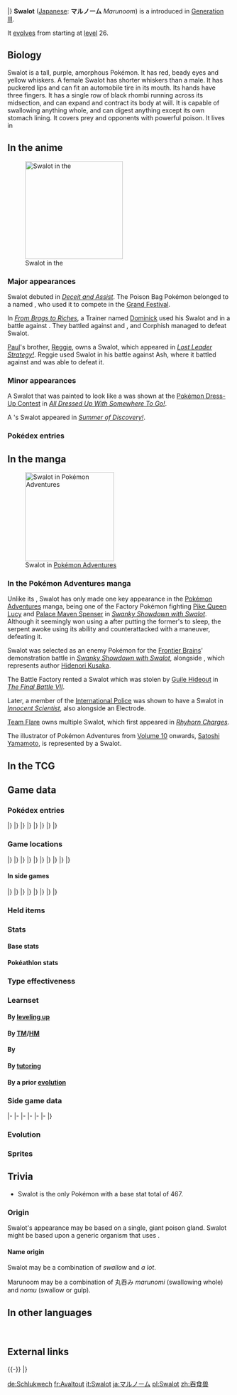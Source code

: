 {{PokémonPrevNext/Head|type=Poison}}
{{PokémonPrevNext/GO|species=Swalot}}
{{PokémonPrevNext/Pokémon|type=Poison|prevnum=316|prev=Gulpin|nextnum=318|next=Carvanha|roundleft=bl|roundright=br}}
|}
{{Pokémon Infobox
|name=Swalot
|jname=マルノーム
|jtranslit=Marunōmu
|tmname=Marunoom
|ndex=317
|hdex=096
|hdex6=101
|karea=Central
|kdex=099
|fbrow=189
|typebox=1
|type1=Poison
|category=Poison Bag
|height-ftin=5'07"
|height-m=1.7
|weight-lbs=176.4
|weight-kg=80.0
|abilityn=d
|ability1=Liquid Ooze
|ability2=Sticky Hold
|abilityd=Gluttony
|egggroupn=1
|egggroup1=Amorphous
|eggcycles=20
|evtotal=2
|evhp=2
|expyield=163
|oldexp=168
|lv100exp=1,640,000
|gendercode=127
|color=Purple
|catchrate=75
|body=04
|pokefordex=swalot
|generation=3
|friendship=70
}}
'''Swalot''' ([[List of Japanese Pokémon names|Japanese]]: '''マルノーム''' ''Marunoom'') is a {{type|Poison}} {{OBP|Pokémon|species}} introduced in [[Generation III]].

It [[Evolution|evolves]] from {{p|Gulpin}} starting at [[level]] 26.

==Biology==
Swalot is a tall, purple, amorphous Pokémon. It has red, beady eyes and yellow whiskers. A female Swalot has shorter whiskers than a male. It has puckered lips and can fit an automobile tire in its mouth. Its hands have three fingers. It has a single row of black rhombi running across its midsection, and can expand and contract its body at will. It is capable of swallowing anything whole, and can digest anything except its own stomach lining. It covers prey and opponents with powerful poison. It lives in {{DL|List of Pokémon by habitat|Grassland Pokémon|grassy areas.}}

==In the anime==
[[File:Reggie Swalot.png|left|thumb|220px|Swalot in the {{pkmn|anime}}]]
===Major appearances===
Swalot debuted in ''[[AG122|Deceit and Assist]]''. The Poison Bag Pokémon belonged to a {{pkmn|Coordinator}} named {{OBP|Anthony|AG122}}, who used it to compete in the [[Grand Festival]].

In ''[[AG127|From Brags to Riches]]'', a Trainer named [[Dominick]] used his Swalot and {{p|Tropius}} in a battle against {{Ash}}. They battled against {{AP|Corphish}} and {{AP|Torkoal}}, and Corphish managed to defeat Swalot.

[[Paul]]'s brother, [[Reggie]], owns a Swalot, which appeared in ''[[DP066|Lost Leader Strategy!]]''. Reggie used Swalot in his battle against Ash, where it battled against {{AP|Staravia}} and was able to defeat it.

===Minor appearances===
A Swalot that was painted to look like a {{p|Grimer}} was shown at the [[Pokémon Dress-Up Contest]] in ''[[DP033|All Dressed Up With Somewhere To Go!]]''.

A {{pkmn|Trainer}}'s Swalot appeared in ''[[XY039|Summer of Discovery!]]''.

===Pokédex entries===
{{Animedexheader|Hoenn}}
{{Animedexbody|AG122|Swalot|Ash's Pokédex|Swalot, the Poison Bag Pokémon. Swalot has a body that can expand and contract at will, and can swallow anything whole.}}
{{Animedexbody|AG127|Swalot|May's Pokédex|Swalot, the Poison Bag Pokémon. Swalot covers any prey it encounters in powerful poison, and then swallows it whole.}}
{{Animedexfooter/Pokémon|''Advanced Generation''|Hoenn}}
{{Animedexheader|Sinnoh}}
{{Animedexbody|DP066|Swalot|Ash's Pokédex|Swalot, the Poison Bag Pokémon, and the evolved form of {{p|Gulpin}}. Swalot sprays a powerful poison onto its opponents from its pores.}}
{{Animedexfooter/Pokémon|''Diamond & Pearl''|Sinnoh}}

==In the manga==
[[File:Swalot Adventures.png|thumb|200px|Swalot in [[Pokémon Adventures]]]]
===In the Pokémon Adventures manga===
Unlike its {{p|Gulpin|pre-evolution}}, Swalot has only made one key appearance in the [[Pokémon Adventures]] manga, being one of the Factory Pokémon fighting [[Pike Queen Lucy]] and [[Palace Maven Spenser]] in ''[[PS304|Swanky Showdown with Swalot]]''. Although it seemingly won using a {{m|Hyper Beam}} after putting the former's {{TP|Lucy|Seviper}} to sleep, the serpent awoke using its {{a|Shed Skin}} ability and counterattacked with a {{m|Dig}} maneuver, defeating it.

Swalot was selected as an enemy Pokémon for the [[Frontier Brain]]s' demonstration battle in ''[[PS304|Swanky Showdown with Swalot]]'', alongside {{p|Electrode}}, which represents author [[Hidenori Kusaka]].

The Battle Factory rented a Swalot which was stolen by [[Guile Hideout]] in ''[[PS334|The Final Battle VII]]''.

Later, a member of the [[International Police]] was shown to have a Swalot in ''[[PS528|Innocent Scientist]]'', also alongside an Electrode.

[[Team Flare Grunt (Trainer class)|Team Flare]] owns multiple Swalot, which first appeared in ''[[PAXY26|Rhyhorn Charges]]''.

The illustrator of Pokémon Adventures from [[Pokémon Adventures volume 10|Volume 10]] onwards, [[Satoshi Yamamoto]], is represented by a Swalot.

==In the TCG==
{{main|Swalot (TCG)}}

==Game data==
===Pokédex entries===
{{Dex/Header|type=Poison}}
{{Dex/NA|gen=III}}
{{Dex/Gen|gen=III}}
{{Dex/Entry1|v=Ruby|t=FFF|entry=When Swalot spots prey, it spurts out a hideously toxic fluid from its pores and sprays the target. Once the prey has weakened, this Pokémon gulps it down whole with its cavernous mouth.}}
{{Dex/Entry1|v=Sapphire|t=FFF|entry=Swalot has no teeth, so what it eats, it swallows whole, no matter what. Its cavernous mouth yawns widely. An automobile tire could easily fit inside this Pokémon's mouth.}}
{{Dex/Entry1|v=Emerald|t=FFF|entry=Its powerful stomach acid is capable of digesting almost anything. The one thing in the whole world a Swalot can't digest is its own stomach.}}
{{Dex/Entry2|v=FireRed|v2=LeafGreen|entry=It can {{m|swallow}} a tire whole in one gulp. It secretes a horribly toxic fluid from the pores on its body.}}
|}
|}
{{Dex/Gen|gen=IV}}
{{Dex/Entry3|v=Diamond|v2=Pearl|v3=Platinum|entry=It swallows anything whole. It sweats toxic fluids from its follicles to douse foes.}}
{{Dex/Entry2|v=HeartGold|v2=SoulSilver|entry=It gulps anything that fits in its mouth. Its special enzymes can dissolve anything.}}
|}
|}
{{Dex/Gen|gen=V}}
{{Dex/Entry2|v=Black|v2=White|t=FFF|entry=It swallows anything whole. It sweats toxic fluids from its follicles to douse foes.}}
{{Dex/Entry2|v=Black 2|v2=White 2|t=FFF|entry=It swallows anything whole. It sweats toxic fluids from its follicles to douse foes.}}
|}
|}
{{Dex/Gen|gen=VI}}
{{Dex/Entry1|v=X|t=FFF|entry=It swallows anything whole. It sweats toxic fluids from its follicles to douse foes.}}
{{Dex/Entry1|v=Y|entry=It gulps anything that fits in its mouth. Its special enzymes can dissolve anything.}}
{{Dex/Entry1|t=FFF|v=Omega Ruby|entry=When Swalot spots prey, it spurts out a hideously toxic fluid from its pores and sprays the target. Once the prey has weakened, this Pokémon gulps it down whole with its cavernous mouth.}}
{{Dex/Entry1|t=FFF|v=Alpha Sapphire|entry=Swalot has no teeth, so what it eats, it swallows whole, no matter what. Its cavernous mouth yawns widely. An automobile tire could easily fit inside this Pokémon’s mouth.}}
|}
|}
{{Dex/Footer}}

===Game locations===
{{Availability/Header|type=Poison}}
{{Availability/NA|gen=III}}
{{Availability/Gen|gen=III}}
{{Availability/Entry2|v=Ruby|v2=Sapphire|t=FFF|t2=FFF|area=[[Evolution|Evolve]] {{p|Gulpin}}}}
{{Availability/Entry1|v=Emerald|t=FFF|area=[[Evolution|Evolve]] {{p|Gulpin}}}}
{{Availability/Entry2/None|v=FireRed|v2=LeafGreen}}
{{Availability/Entry1/None|v=Colosseum}}
{{Availability/Entry1|v=XD|t=FFF|link=Pokémon XD: Gale of Darkness|area=[[Evolution|Evolve]] {{p|Gulpin}}}}
|}
|}
{{Availability/Gen|gen=IV}}
{{Availability/Entry2|v=Diamond|v2=Pearl|area=[[Evolution|Evolve]] {{p|Gulpin}}}}
{{Availability/Entry1|v=Platinum|area=[[Evolution|Evolve]] {{p|Gulpin}}}}
{{Availability/Entry1/None|v=HeartGold}}
{{Availability/Entry1|v=SoulSilver|area=[[Evolution|Evolve]] {{p|Gulpin}}}}
{{Availability/Entry1|v=Pal Park|color=71AD64|link=Pal Park|area={{DL|List of Pokémon by Pal Park location|Forest}}}}
|}
|}
{{Availability/Gen|gen=V}}
{{Availability/Entry2/None|v=Black|v2=White}}
{{Availability/Entry2|v=Black 2|v2=White 2|t=FFF|area={{rt|9|Unova}} ([[Pokémon outbreak|Swarm]])}}
|}
|}
{{Availability/Gen|gen=VI}}
{{Availability/Entry2|v=X|v2=Y|t=FFF|area=[[Friend Safari]] ([[Friend Safari#Poison-type Safari|Poison]])}}
{{Availability/Entry2|v=Omega Ruby|v2=Alpha Sapphire|t=FFF|t2=FFF|area=[[Evolution|Evolve]] {{p|Gulpin}}}}
|}
|}
{{Availability/Gen|gen=VII}}
{{Availability/Entry2/None|v=Sun|v2=Moon|area=[[Pokémon Bank]]}}
{{Availability/Entry2/None|v=Ultra Sun|v2=Ultra Moon|area=[[Pokémon Bank]]}}
|}
|}
{{Availability/Footer}}

====In side games====
{{Availability/Header|type=Poison}}
{{Availability/NA|gen=III}}
{{Availability/Gen|gen=III}}
{{Availability/Entry1|v=Pinball: R&S|link=Pokémon Pinball: Ruby & Sapphire|color={{ruby color}}|t=fff|area=[[Evolution|Evolve]] {{p|Gulpin}}}}
{{Availability/Entry1|v=Trozei!|color={{yellow color}}|area=[[Secret Storage 16]], [[Mr. Who's Den]]}}
{{Availability/Entry2|v=MD Red|v2=MD Blue|link=Pokémon Mystery Dungeon: Red Rescue Team and Blue Rescue Team|area=[[Evolution|Evolve]] {{p|Gulpin}}}}
{{Availability/Entry1|v=Ranger|link=Pokémon Ranger (game)|area=[[Fiore Temple]]}}
|}
|}
{{Availability/Gen|gen=IV}}
{{Availability/Entry2|v=MD Time|v2=MD Darkness|link=Pokémon Mystery Dungeon: Explorers of Time and Explorers of Darkness|area=[[Marine Resort]] (B1-B19)}}
{{Availability/Entry1|v=MD Sky|link=Pokémon Mystery Dungeon: Explorers of Sky|area=[[Marine Resort]] (B1-B19)}}
<!--{{Availability/Entry1|v=MD Blazing|link=Pokémon Mystery Dungeon (WiiWare)|color={{fire color}}|area=}}-->
|}
|}
{{Availability/Gen|gen=V}}
{{Availability/Entry1|1|v=Rumble Blast|color={{fire color}}|area=Cave: [[Misty Edgewater]] (post-ending)}}
{{Availability/Entry1|1|v=Rumble U|color={{fire color}}|area=[[Toy Collection#Launch to Victory!|Toy Collection: Launch to Victory!]]}}
|}
|}
{{Availability/Gen|gen=VI}}
{{Availability/Entry1|1|v=Battle Trozei|color={{defense color}}|area=[[Safari Jungle#Friday Stage 2|Safari Jungle: Stage 2]]{{dotw|Fr}}}}
{{Availability/Entry1|1|v=Shuffle|color={{beauty color}}|area=[[Castle Noapte|Castle Noapte: Stage 124]]<br>[[Blau Salon|Blau Salon: Stage 429]]}}
{{Availability/Entry1|1|v=Rumble World|color={{fire color}}|area=[[Black Realm#Obsidian Shrine|Black Realm: Obsidian Shrine]] <small>(All Areas)</small>, [[Plasma Tundra#Endless Cave|Plasma Tundra: Endless Cave]] <small>(All Areas)</small>}}
|}
|}
{{Availability/Footer}}

===Held items===
{{HeldItems
|type=Poison
|b2w21=Big Pearl|b2w21type=None|b2w21rar=5
}}

===Stats===
====Base stats====
{{BaseStats
|type=Poison
|HP=    100
|Attack= 73
|Defense=83
|SpAtk=  73
|SpDef=  83
|Speed=  55}}

====Pokéathlon stats====
{{Pokéthlon
|type=Poison
|Speed=1
|SpeedMax=2
|Power=3
|PowerMax=4
|Technique=3
|TechniqueMax=3
|Stamina=4
|StaminaMax=5
|Jump=2
|JumpMax=2
}}

===Type effectiveness===
{{TypeEffectiveness
|type1=Poison
|Normal=  100
|Fighting= 50
|Flying=  100
|Poison=   50
|Ground=  200
|Rock=    100
|Bug=      50
|Ghost=   100
|Steel=   100
|Fire=    100
|Water=   100
|Grass=    50
|Electric=100
|Psychic= 200
|Ice=     100
|Dragon=  100
|Dark=    100
|Fairy=    50}}

===Learnset===
====By [[Level|leveling up]]====
{{learnlist/levelh/7|Swalot|Poison|Poison|3}}
{{learnlist/level7|1|Body Slam|Normal|Physical|85|100|15}}
{{learnlist/level7|1|Venom Drench|Poison|Status|&mdash;|100|20}}
{{learnlist/level7|1|Gunk Shot|Poison|Physical|120|80|5||'''}}
{{learnlist/level7|1|Wring Out|Normal|Special|&mdash;|100|5}}
{{learnlist/level7|1|Pound|Normal|Physical|40|100|35}}
{{learnlist/level7|1|Yawn|Normal|Status|&mdash;|&mdash;|10}}
{{learnlist/level7|1|Poison Gas|Poison|Status|&mdash;|90|40}}
{{learnlist/level7|1|Sludge|Poison|Special|65|100|20||'''}}
{{learnlist/level7|{{tt|Evo.|Learned upon evolving}}|Body Slam|Normal|Physical|85|100|15}}
{{learnlist/level7|5|Yawn|Normal|Status|&mdash;|&mdash;|10}}
{{learnlist/level7|8|Poison Gas|Poison|Status|&mdash;|90|40}}
{{learnlist/level7|10|Sludge|Poison|Special|65|100|20||'''}}
{{learnlist/level7|12|Amnesia|Psychic|Status|&mdash;|&mdash;|20}}
{{learnlist/level7|17|Acid Spray|Poison|Special|40|100|20||'''}}
{{learnlist/level7|20|Encore|Normal|Status|&mdash;|100|5}}
{{learnlist/level7|25|Toxic|Poison|Status|&mdash;|90|10}}
{{learnlist/level7|30|Stockpile|Normal|Status|&mdash;|&mdash;|20}}
{{learnlist/level7|30|Spit Up|Normal|Special|&mdash;|100|10}}
{{learnlist/level7|30|Swallow|Normal|Status|&mdash;|&mdash;|10}}
{{learnlist/level7|37|Sludge Bomb|Poison|Special|90|100|10||'''}}
{{learnlist/level7|42|Gastro Acid|Poison|Status|&mdash;|100|10}}
{{learnlist/level7|49|Belch|Poison|Special|120|90|10||'''}}
{{learnlist/level7|54|Wring Out|Normal|Special|&mdash;|100|5}}
{{learnlist/level7|61|Gunk Shot|Poison|Physical|120|80|5||'''}}
{{learnlist/levelf/7|Swalot|Poison|Poison|3}}

====By [[TM]]/[[HM]]====
{{learnlist/tmh/7|Swalot|Poison|Poison|3}}
{{learnlist/tm7|TM06|Toxic|Poison|Status|&mdash;|90|10}}
{{learnlist/tm7|TM09|Venoshock|Poison|Special|65|100|10||'''}}
{{learnlist/tm7|TM10|Hidden Power|Normal|Special|60|100|15}}
{{learnlist/tm7|TM11|Sunny Day|Fire|Status|&mdash;|&mdash;|5}}
{{learnlist/tm7|TM13|Ice Beam|Ice|Special|90|100|10}}
{{learnlist/tm7|TM15|Hyper Beam|Normal|Special|150|90|5}}
{{learnlist/tm7|TM17|Protect|Normal|Status|&mdash;|&mdash;|10}}
{{learnlist/tm7|TM18|Rain Dance|Water|Status|&mdash;|&mdash;|5}}
{{learnlist/tm7|TM21|Frustration|Normal|Physical|&mdash;|100|20}}
{{learnlist/tm7|TM22|Solar Beam|Grass|Special|120|100|10}}
{{learnlist/tm7|TM26|Earthquake|Ground|Physical|100|100|10}}
{{learnlist/tm7|TM27|Return|Normal|Physical|&mdash;|100|20}}
{{learnlist/tm7|TM30|Shadow Ball|Ghost|Special|80|100|15}}
{{learnlist/tm7|TM32|Double Team|Normal|Status|&mdash;|&mdash;|15}}
{{learnlist/tm7|TM34|Sludge Wave|Poison|Special|95|100|10||'''}}
{{learnlist/tm7|TM36|Sludge Bomb|Poison|Special|90|100|10||'''}}
{{learnlist/tm7|TM42|Facade|Normal|Physical|70|100|20}}
{{learnlist/tm7|TM44|Rest|Psychic|Status|&mdash;|&mdash;|10}}
{{learnlist/tm7|TM45|Attract|Normal|Status|&mdash;|100|15}}
{{learnlist/tm7|TM48|Round|Normal|Special|60|100|15}}
{{learnlist/tm7|TM64|Explosion|Normal|Physical|250|100|5}}
{{learnlist/tm7|TM68|Giga Impact|Normal|Physical|150|90|5}}
{{learnlist/tm7|TM78|Bulldoze|Ground|Physical|60|100|20}}
{{learnlist/tm7|TM83|Infestation|Bug|Special|20|100|20}}
{{learnlist/tm7|TM85|Dream Eater|Psychic|Special|100|100|15}}
{{learnlist/tm7|TM87|Swagger|Normal|Status|&mdash;|85|15}}
{{learnlist/tm7|TM88|Sleep Talk|Normal|Status|&mdash;|&mdash;|10}}
{{learnlist/tm7|TM90|Substitute|Normal|Status|&mdash;|&mdash;|10}}
{{learnlist/tm7|TM100|Confide|Normal|Status|&mdash;|&mdash;|20}}
{{learnlist/tmf/7|Swalot|Poison|Poison|3}}

====By {{pkmn|breeding}}====
{{learnlist/breedh/7|Swalot|Poison|Poison|3}}
{{learnlist/breed7|{{MSP|088|Grimer}}{{MSP|088A|Grimer}}{{MSP|089|Muk}}{{MSP|089A|Muk}}|Acid Armor|Poison|Status|&mdash;|&mdash;|20}}
{{learnlist/breed7|{{MSP|092|Gastly}}{{MSP|093|Haunter}}{{MSP|094|Gengar}}{{MSP|353|Shuppet}}{{MSP|354|Banette}}{{MSP|355|Duskull}}<br>{{MSP|356|Dusclops}}{{MSP|477|Dusknoir}}{{MSP|442|Spiritomb}}{{MSP|562|Yamask}}{{MSP|563|Cofagrigus}}{{MSP|607|Litwick}}<br>{{MSP|608|Lampent}}{{MSP|708|Phantump}}{{MSP|709|Trevenant}}|Curse|Ghost|Status|&mdash;|&mdash;|10}}
{{learnlist/breed7|{{MSP|092|Gastly}}{{MSP|093|Haunter}}{{MSP|094|Gengar}}{{MSP|109|Koffing}}{{MSP|110|Weezing}}{{MSP|202|Wobbuffet}}<br>{{MSP|562|Yamask}}{{MSP|563|Cofagrigus}}{{MSP|708|Phantump}}{{MSP|709|Trevenant}}|Destiny Bond|Ghost|Status|&mdash;|&mdash;|5}}
{{learnlist/breed7|{{MSP|088|Grimer}}{{MSP|088A|Grimer}}{{MSP|089|Muk}}{{MSP|089A|Muk}}{{MSP|316|Gulpin}}{{MSP|317|Swalot}}|Gunk Shot|Poison|Physical|120|80|5||'''}}
{{learnlist/breed7|{{MSP|088|Grimer}}{{MSP|089|Muk}}{{MSP|422|Shellos}}{{MSP|423|Gastrodon}}{{MSP|618|Stunfisk}}|Mud-Slap|Ground|Special|20|100|10}}
{{learnlist/breed7|{{MSP|200|Misdreavus}}{{MSP|577|Solosis}}{{MSP|578|Duosion}}{{MSP|579|Reuniclus}}{{MSP|607|Litwick}}{{MSP|608|Lampent}}<br>{{MSP|609|Chandelure}}{{MSP|710|Pumpkaboo}}{{MSP|711|Gourgeist}}{{MSP|778|Mimikyu}}|Pain Split|Normal|Status|&mdash;|&mdash;|20}}
{{learnlist/breed7|{{MSP|109|Koffing}}{{MSP|110|Weezing}}{{MSP|218|Slugma}}{{MSP|219|Magcargo}}{{MSP|607|Litwick}}{{MSP|608|Lampent}}<br>{{MSP|609|Chandelure}}|Smog|Poison|Special|30|70|20||'''}}
{{learnlist/breed7|{{MSP|089|Muk}}{{MSP|089A|Muk}}{{MSP|317|Swalot}}|Venom Drench|Poison|Status|&mdash;|100|20}}
{{learnlist/breedf/7|Swalot|Poison|Poison|3}}

====By [[Move Tutor|tutoring]]====
{{learnlist/tutorh/7|Swalot|Poison|Poison|3}}
{{learnlist/tutor7|Block|Normal|Status|—|—|5|||no|yes}}
{{learnlist/tutor7|Fire Punch|Fire|Physical|75|100|15|||no|yes}}
{{learnlist/tutor7|Gastro Acid|Poison|Status|—|100|10|||no|yes}}
{{learnlist/tutor7|Giga Drain|Grass|Special|75|100|10|||no|yes}}
{{learnlist/tutor7|Gunk Shot|Poison|Physical|120|80|5||'''|no|yes}}
{{learnlist/tutor7|Ice Punch|Ice|Physical|75|100|15|||no|yes}}
{{learnlist/tutor7|Pain Split|Normal|Status|—|—|20|||no|yes}}
{{learnlist/tutor7|Seed Bomb|Grass|Physical|80|100|15|||no|yes}}
{{learnlist/tutor7|Shock Wave|Electric|Special|60|—|20|||no|yes}}
{{learnlist/tutor7|Snatch|Dark|Status|—|—|10|||no|yes}}
{{learnlist/tutor7|Snore|Normal|Special|50|100|15|||no|yes}}
{{learnlist/tutor7|Thunder Punch|Electric|Physical|75|100|15|||no|yes}}
{{learnlist/tutor7|Water Pulse|Water|Special|60|100|20|||no|yes}}
{{learnlist/tutorf/7|Swalot|Poison|Poison|3}}

====By a prior [[evolution]]====
{{learnlist/prevoh/7|Swalot|Poison|Poison|3}}
{{learnlist/prevo7null}}
{{learnlist/prevof/7|Swalot|Poison|Poison|3}}

===Side game data===
{{Spindata/Head|type=Poison}}
{{Spindata/PinballRS|col=3|type=Poison|ndex=317|acquisition=Evolve|evolved=yes}}
{{Spindata/Trozei|col=3|type=Poison|ndex=317|rarity=Rare}}
|-
{{Spindata/MDRB|col=6|type=Poison|ndex=317
|body=1
|rate=Evolve
|area=Poison Swamp
|P1=I eat everything in one gulp. It doesn't matter how big!
|P2=I'm getting worried. My health is down about halfway.
|P3=I'm exhausted... There isn't any poison left in me...
|PL=I leveled up! My toxins grew more powerful, too!
}}
|-
{{Spindata/MDTDS|col=6|type=Poison|ndex=317
|body=1
|rate=-12
|IQ=G
}}
|-
{{Spindata/Ranger|col=6|type=Poison
|group=Poison
|assist=Poison
|fieldpower=0
|loop=11
|MinEXP=68
|MaxEXP=98
|browser=When Swalot cries and opens its mouth wide, it spits up a huge volume of poison.
}}
|-
{{Spindata/RumbleBlast|col=6|type=Poison
|att=2
|def=3
|speed=3
}}
|-
{{Spindata/Battle Trozei|col=3|type=Poison|ndex=317
|power=2
}}
{{Spindata/Shuffle|col=3|type=Poison|ndex=317|num=128
|min=60
|max=125
|raisemaxlevel=15
|skill=Opportunist
|skilldesc=Rarely increases damage.
|swapper=Relentless
}}
|-
{{Spindata/GO|col=6|type=Poison|ndex=317
|hatch=N/A
|buddy=1
|evolution=N/A
|stamina=200
|attack=140
|defense=159
|fast={{m|Rock Smash}}, {{m|Infestation}}
|special={{m|Gunk Shot}}, {{m|Sludge Bomb}}, {{m|Ice Beam}}
}}
|}

===Evolution===
{{Evobox-2
|type1=Poison
|pictype=art
|no1=316
|name1=Gulpin
|type1-1=Poison
|evo1={{bag|Rare Candy}}<br>{{color2|000|Level|Level 26}}
|no2=317
|name2=Swalot
|type1-2=Poison}}

===Sprites===
{{Spritebox/Header|type=Poison}}
{{Spritebox/NA|gen=III}}
{{Spritebox/3|ndex=317}}
{{Spritebox/4/Gender|ndex=317}}
{{Spritebox/5/Gender|ndex=317}}
{{Spritebox/6/Gender|ndex=317}}
{{Spritebox/7/Gender|ndex=317}}
{{Spritebox/Footer|317|Swalot}}

==Trivia==
*Swalot is the only Pokémon with a base stat total of 467.
===Origin===
Swalot's appearance may be based on a single, giant poison gland. Swalot might be based upon a generic organism that uses {{wp|pseudopodia}}.

====Name origin====
Swalot may be a combination of ''swallow'' and ''a lot''.

Marunoom may be a combination of 丸呑み ''marunomi'' (swallowing whole) and <!--kanji/katakana?-->''nomu'' (swallow or gulp).

==In other languages==
{{Other languages|type=Poison|type2=Poison
|ja=マルノーム ''Marunoom''|jameaning=From {{tt|丸呑み ''marunomi''|swallowing whole}} and {{tt|呑む ''nomu''|swallow or gulp}}
|fr=Avaltout|frmeaning=A corruption of {{tt|''avale tout''|swallow everything}}
|es=Swalot|esmeaning=Same as English name
|de=Schlukwech|demeaning=From {{tt|''schlucken''|to gulp}} and {{tt|''durchweg''|totally}}
|it=Swalot|itmeaning=Same as English name
|ko= 꿀꺽몬 ''Koolkkokmon''|komeaning=From {{tt|꿀꺽꿀꺽 ''kkul-kkeok-kkul-kkeok''|chug, sound of gulping}} and {{tt|몬 ''mon''|short for monster}}
|zh_cmn=吞食獸 / 吞食兽 ''Tūnshíshòu''|zh_cmnmeaning=Means "Devouring beast"
|ru=Свалот ''Svalot''|rumeaning=Transcription of English name
}}
<br clear="left">

==External links==

{{-}}
{{PokémonPrevNext/Head|type=Poison}}
{{PokémonPrevNext/Pokémon|type=Poison|prevnum=316|prev=Gulpin|nextnum=318|next=Carvanha}}
|}
{{Project Pokédex notice}}

[[de:Schlukwech]]
[[fr:Avaltout]]
[[it:Swalot]]
[[ja:マルノーム]]
[[pl:Swalot]]
[[zh:吞食兽]]